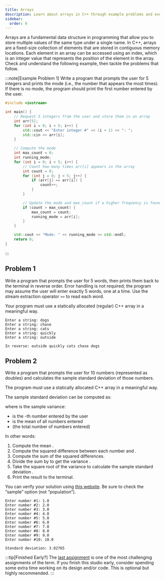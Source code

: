 ```yaml
---
title: Arrays
description: Learn about arrays in C++ through example problems and exercises. This studio covers storing and manipulating collections of data, including finding the mode, reversing words, and calculating standard deviation.
sidebar:
  order: 9
---
```



Arrays are a fundamental data structure in programming that allow you to store multiple values of the same type under a single name. In C++, arrays are a fixed-size collection of elements that are stored in contiguous memory locations. Each element in an array can be accessed using an index, which is an integer value that represents the position of the element in the array. Check and understand the following example, then tackle the problems that follow.

:::note[Example Problem 1]
Write a program that prompts the user for 5 integers and prints the mode (i.e., the number that appears the most times). If there is no mode, the program should print the first number entered by the user.

```cpp title="Solution"
#include <iostream>

int main() {
    // Request 5 integers from the user and store them in an array
    int arr[5];
    for (int i = 0; i < 5; i++) {
        std::cout << "Enter integer #" << (i + 1) << ": ";
        std::cin >> arr[i];
    }

    // Compute the mode
    int max_count = 0;
    int running_mode;
    for (int i = 0; i < 5; i++) {
        // Count how many times arr[i] appears in the array
        int count = 0;
        for (int j = 0; j < 5; j++) {
            if (arr[j] == arr[i]) {
                count++;
            }
        }

        // Update the mode and max_count if a higher frequency is found
        if (count > max_count) {
            max_count = count;
            running_mode = arr[i];
        }
    }

    std::cout << "Mode: " << running_mode << std::endl;
    return 0;
}
```
:::

## Problem 1

Write a program that prompts the user for 5 words, then prints them back to the terminal in reverse order. Error handling is not required; the program may assume the user will enter exactly 5 words, one at a time. Use the stream extraction operator `>>` to read each word.

Your program must use a statically allocated (regular) C++ array in a meaningful way.

```text title="Example Output"
Enter a string: dogs
Enter a string: chase
Enter a string: cats
Enter a string: quickly
Enter a string: outside

In reverse: outside quickly cats chase dogs
```

## Problem 2

Write a program that prompts the user for 10 numbers (represented as doubles) and calculates the sample standard deviation of those numbers. 

The program must use a statically allocated C++ array in a meaningful way.

The sample standard deviation <Latex formula="S"/> can be computed as:

<Latex formula="S = \sqrt{V}" inline={false}/>

where <Latex formula="V"/> is the sample variance:

<Latex formula="V = \frac{\sum_{i=1}^{N}(x_i - \bar{x})^2}{N - 1}" inline={false}/>

- <Latex formula="x_i"/> is the <Latex formula="i"/>-th number entered by the user
- <Latex formula="\bar{x}"/> is the mean of all numbers entered
- <Latex formula="N = 10"/> (the total number of numbers entered)

In other words:

1. Compute the mean <Latex formula="\bar{x}"/>.
2. Compute the squared difference between each number and  <Latex formula="\bar{x}"/>.
3. Compute the sum of the squared differences.
4. Divide the sum by <Latex formula="N - 1 = 9"/> to get the variance <Latex formula="V"/>.
5. Take the square root of the variance to calculate the sample standard deviation <Latex formula="S"/>.
6. Print the result to the terminal.

You can verify your solution using [this website](https://www.calculator.net/standard-deviation-calculator.html). Be sure to check the “sample” option (not “population”).

```text title="Example Output"
Enter number #1: 1.0
Enter number #2: 2.0
Enter number #3: 3.0
Enter number #4: 4.0
Enter number #5: 5.0
Enter number #6: 6.0
Enter number #7: 7.0
Enter number #8: 8.0
Enter number #9: 9.0
Enter number #10: 10.0

Standard deviation: 3.02765
```

:::tip[Finished Early?]
The [last assignment](../../assignments/calculator) is one of the most challenging assignments of the term. If you finish this studio early, consider spending some extra time working on its design and/or code. This is optional but highly recommended.
:::